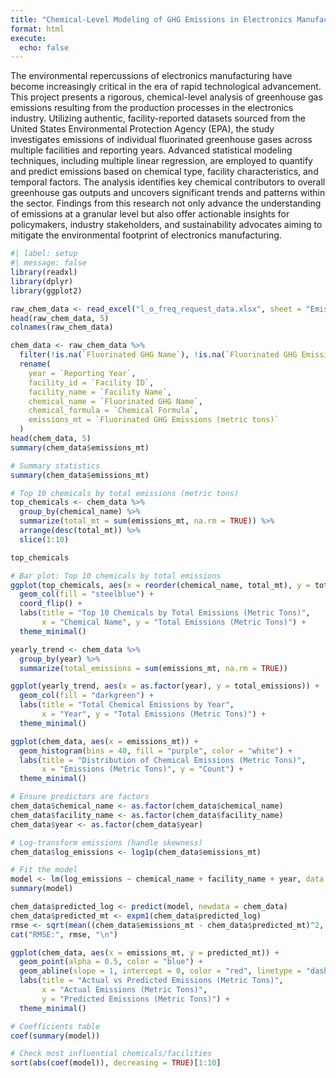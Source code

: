 ```yaml
---
title: "Chemical-Level Modeling of GHG Emissions in Electronics Manufacturing"
format: html
execute:
  echo: false
---
```



The environmental repercussions of electronics manufacturing have become increasingly critical in the era of rapid technological advancement. This project presents a rigorous, chemical-level analysis of greenhouse gas emissions resulting from the production processes in the electronics industry. Utilizing authentic, facility-reported datasets sourced from the United States Environmental Protection Agency (EPA), the study investigates emissions of individual fluorinated greenhouse gases across multiple facilities and reporting years. Advanced statistical modeling techniques, including multiple linear regression, are employed to quantify and predict emissions based on chemical type, facility characteristics, and temporal factors. The analysis identifies key chemical contributors to overall greenhouse gas outputs and uncovers significant trends and patterns within the sector. Findings from this research not only advance the understanding of emissions at a granular level but also offer actionable insights for policymakers, industry stakeholders, and sustainability advocates aiming to mitigate the environmental footprint of electronics manufacturing.


```r
#| label: setup
#| message: false
library(readxl)
library(dplyr)
library(ggplot2)
```


```r
raw_chem_data <- read_excel("l_o_freq_request_data.xlsx", sheet = "Emissions from P&T Proc by Chem")
head(raw_chem_data, 5)
colnames(raw_chem_data)

```


```r
chem_data <- raw_chem_data %>%
  filter(!is.na(`Fluorinated GHG Name`), !is.na(`Fluorinated GHG Emissions (metric tons)`)) %>%
  rename(
    year = `Reporting Year`,
    facility_id = `Facility ID`,
    facility_name = `Facility Name`,
    chemical_name = `Fluorinated GHG Name`,
    chemical_formula = `Chemical Formula`,
    emissions_mt = `Fluorinated GHG Emissions (metric tons)`
  )
head(chem_data, 5)
summary(chem_data$emissions_mt)

```


```r
# Summary statistics
summary(chem_data$emissions_mt)

# Top 10 chemicals by total emissions (metric tons)
top_chemicals <- chem_data %>%
  group_by(chemical_name) %>%
  summarize(total_mt = sum(emissions_mt, na.rm = TRUE)) %>%
  arrange(desc(total_mt)) %>%
  slice(1:10)

top_chemicals

# Bar plot: Top 10 chemicals by total emissions
ggplot(top_chemicals, aes(x = reorder(chemical_name, total_mt), y = total_mt)) +
  geom_col(fill = "steelblue") +
  coord_flip() +
  labs(title = "Top 10 Chemicals by Total Emissions (Metric Tons)",
       x = "Chemical Name", y = "Total Emissions (Metric Tons)") +
  theme_minimal()

```


```r
yearly_trend <- chem_data %>%
  group_by(year) %>%
  summarize(total_emissions = sum(emissions_mt, na.rm = TRUE))

ggplot(yearly_trend, aes(x = as.factor(year), y = total_emissions)) +
  geom_col(fill = "darkgreen") +
  labs(title = "Total Chemical Emissions by Year",
       x = "Year", y = "Total Emissions (Metric Tons)") +
  theme_minimal()

```


```r
ggplot(chem_data, aes(x = emissions_mt)) +
  geom_histogram(bins = 40, fill = "purple", color = "white") +
  labs(title = "Distribution of Chemical Emissions (Metric Tons)",
       x = "Emissions (Metric Tons)", y = "Count") +
  theme_minimal()

```


```r
# Ensure predictors are factors
chem_data$chemical_name <- as.factor(chem_data$chemical_name)
chem_data$facility_name <- as.factor(chem_data$facility_name)
chem_data$year <- as.factor(chem_data$year)

# Log-transform emissions (handle skewness)
chem_data$log_emissions <- log1p(chem_data$emissions_mt)

# Fit the model
model <- lm(log_emissions ~ chemical_name + facility_name + year, data = chem_data)
summary(model)

```


```r
chem_data$predicted_log <- predict(model, newdata = chem_data)
chem_data$predicted_mt <- expm1(chem_data$predicted_log)
rmse <- sqrt(mean((chem_data$emissions_mt - chem_data$predicted_mt)^2, na.rm = TRUE))
cat("RMSE:", rmse, "\n")

ggplot(chem_data, aes(x = emissions_mt, y = predicted_mt)) +
  geom_point(alpha = 0.5, color = "blue") +
  geom_abline(slope = 1, intercept = 0, color = "red", linetype = "dashed") +
  labs(title = "Actual vs Predicted Emissions (Metric Tons)",
       x = "Actual Emissions (Metric Tons)",
       y = "Predicted Emissions (Metric Tons)") +
  theme_minimal()

```


```r
# Coefficients table
coef(summary(model))

# Check most influential chemicals/facilities
sort(abs(coef(model)), decreasing = TRUE)[1:10]

```
